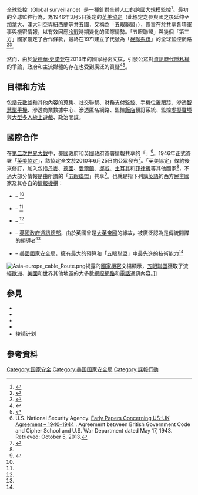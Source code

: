 {{multiple issues|
{{expand|time=2016-12-11T01:01:17+00:00}}
{{refimprove|time=2016-12-11T01:01:17+00:00}}
}}
{{模板:Global surveillance}}
全球監控（Global surveillance）是一種針對全體人口的跨國[[大規模監控|大規模監控]]<ref>{{cite book|language = en|last=Webb|first=Maureen|title=Illusions of Security: Global Surveillance and Democracy in the Post-9/11 World|url = https://archive.org/details/illusionsofsecur0000webb|year=2007|publisher=[[城市之光書店|城市之光書店]]|location=[[舊金山|舊金山]]|isbn=0872864766|edition=1st}}</ref>。最初的全球監控行為，為1946年3月5日簽定的[[英美協定|英美協定]]（此協定之參與國之後延伸至[[加拿大|加拿大]]、[[澳大利亞|澳大利亞]]與[[紐西蘭|紐西蘭]]等共五國，又稱為「[[五眼聯盟|五眼聯盟]]」），宗旨在於共享各項軍事與機密情報，以有效因應[[冷戰|冷戰]]時期變化的國際情勢。「五眼聯盟」與幾個「第三方」國家簽定了合作條款，最終在1971建立了代號為「[[梯隊系統|梯隊系統]]」的全球監控網路<ref name="auto">{{cite news|language=en|title=Q&A: What you need to know about Echelon|url=http://news.bbc.co.uk/2/hi/sci/tech/1357513.stm|publisher=[[英國廣播公司新聞|英國廣播公司新聞]]|date=2001-05-29|accessdate=2017-03-22|archive-date=2013-12-18|archive-url=https://web.archive.org/web/20131218051611/http://news.bbc.co.uk/2/hi/sci/tech/1357513.stm|dead-url=no}}</ref><ref name="Nabbali 2004 84–97">{{cite journal|language=en|last=Nabbali|first=Talitha|author2=Perry, Mark|title=Going for the throat|journal=Computer Law & Security Review|date=March 2004|volume=20|issue=2|pages=第84–97頁|doi=10.1016/S0267-3649(04)00018-4|url=http://www.sciencedirect.com/science/article/pii/S0267364904000184|quote=It wasn't until 1971 that the UKUSA allies began ECHELON|access-date=2017-03-22|archive-date=2016-02-04|archive-url=https://web.archive.org/web/20160204180330/http://www.sciencedirect.com/science/article/pii/S0267364904000184|dead-url=no}}</ref>。

然而，由於[[愛德華·史諾登|愛德華·史諾登]]在2013年{{link-en|曝光了全球監聽項目|Global surveillance disclosures (2013–present)}}的國家秘密文檔，引發公眾對[[資訊時代|資訊時代]][[隱私權|隱私權]]的爭論，政府和主流媒體的存在也受到廣泛的質疑<ref>{{cite journal|language=en|last=Zevenbergen|first=Bendert|title=Adventures in digital surveillance|journal=European View|date=2013-12-03|volume=12|issue=2|pages=第223–233頁|doi=10.1007/s12290-013-0287-x|url=http://link.springer.com/article/10.1007/s12290-013-0287-x|accessdate=2013-12-17|quote=Snowden used the press to inform the world that a global surveillance state may be being built. This led to the beginning of a global political debate on digital communications surveillance.|archive-date=2013-12-17|archive-url=https://web.archive.org/web/20131217225008/http://link.springer.com/article/10.1007/s12290-013-0287-x|dead-url=no}}</ref><ref name="RangerSteve1">{{cite web | language=en | url=http://www.techrepublic.com/article/the-undercover-war-on-your-internet-secrets-how-online-surveillance-cracked-our-trust-in-the-web/ | title=The undercover war on your internet secrets: How online surveillance cracked our trust in the web | last=Ranger | first=Steve | work= | publisher=TechRepublic | date=2015-03-24 | archive-url=https://web.archive.org/web/20160612190952/http://www.techrepublic.com/article/the-undercover-war-on-your-internet-secrets-how-online-surveillance-cracked-our-trust-in-the-web/ | archive-date=2016-06-12 | access-date=2016-06-12 | dead-url=no }}</ref>。

== 目標和方法 ==
包括[[元數據|元數據]]和其他內容的蒐集、社交聯繫、財務支付監控、手機位置跟踪、滲透[[智能手机|智慧型手機]]、滲透商業數據中心、滲透匿名網路、監控[[酒店|飯店]]預訂系統、監控[[虛擬實境|虛擬實境]]與[[大型多人線上遊戲|大型多人線上遊戲]]、政治間諜。

== 國際合作 ==
在[[第二次世界大戰|第二次世界大戰]]中，美國政府和英國政府簽署情報共享的「{{link-en|1943年布魯沙協定|1943 BRUSA Agreement}}」<ref name="BRUSA papers">U.S. National Security Agency. [http://www.nsa.gov/public_info/_files/ukusa/early_papers_1940-1944.pdf Early Papers Concerning US-UK Agreement – 1940–1944] {{Wayback|url=http://www.nsa.gov/public_info/_files/ukusa/early_papers_1940-1944.pdf |date=20130918015422 }}. Agreement between British Government Code and Cipher School and U.S. War Department dated May 17, 1943. Retrieved: October 5, 2013.</ref>。1946年正式簽署{{link-en|秘密條約|Secret treaty}}「[[英美協定|英美協定]]」，該協定全文於2010年6月25日向公眾發布<ref name="Guardian 2010">{{cite news|language=en|last=Norton-Taylor|first=Richard|title=Not so secret: deal at the heart of UK-US intelligence|url=https://www.theguardian.com/world/2010/jun/25/intelligence-deal-uk-us-released|work=[[衛報|衛報]]|date=2010-06-25|accessdate=2010-06-25|location=[[倫敦|倫敦]]|archive-date=2013-12-05|archive-url=https://web.archive.org/web/20131205003607/http://www.theguardian.com/world/2010/jun/25/intelligence-deal-uk-us-released|dead-url=no}}</ref>。「英美協定」條約後來修訂，加入包括[[丹麥|丹麥]]、[[德國|德國]]、[[愛爾蘭|愛爾蘭]]、[[挪威|挪威]]、[[土耳其|土耳其]]和[[菲律賓|菲律賓]]等其他國家<ref name="Guardian 2010"/>，不過大部分情報是由所謂的「[[五眼聯盟|五眼聯盟]]」共享<ref name="fiveeyesap">{{cite news|language=en|title=5-nation spy alliance too vital for leaks to harm|url=http://bigstory.ap.org/article/experts-say-us-spy-alliance-will-survive-snowden|work=Associated Press|accessdate=2013-08-29|archive-date=2015-05-25|archive-url=https://web.archive.org/web/20150525025457/http://bigstory.ap.org/article/experts-say-us-spy-alliance-will-survive-snowden|dead-url=no}}</ref>。也就是指下列講[[英語|英語]]的西方民主國家及其各自的[[情報機構|情報機構]]：
* {{flagicon|AUS}} – {{link-en|澳大利亞信號局|Defence Signals Directorate}}<ref name="fiveeyesap"/>
* {{flagicon|CAN}} – {{link-en|加拿大通信安全機構|Communications Security Establishment}}<ref name="fiveeyesap"/>
* {{flagicon|NZL}} – {{link-en|紐西蘭政府通訊安全局|Government Communications Security Bureau}}<ref name="fiveeyesap"/>
* {{flagicon|UK}} – [[政府通訊總部|英國政府通訊總部]]，由於英國曾是[[大英帝國|大英帝國]]的緣故，被廣泛認為是傳統間諜的領導者<ref name="fiveeyesap"/>
* {{flagicon|USA}} – [[美國國家安全局|美國國家安全局]]，擁有最大的預算和「五眼聯盟」中最先進的技術能力<ref name="fiveeyesap"/>

[[File:Asia-europe_cable_Route.png|center]]揭露的[[國家機密|國家機密]]文檔顯示，[[五眼聯盟|五眼聯盟]]獲取了流經[[歐洲|歐洲]]、[[美國|美國]]和世界其他地區的大多數[[網際網路|網際網路]]和[[電話|電話]]通訊內容。]]

== 參見 ==
* {{link-en|2013年司法部調查記者|2013 Department of Justice investigations of reporters}}
* {{link-en|恐怖份子金融追蹤計劃協定|Terrorist Finance Tracking Program}}
* {{link-en|美國最高機密|Top Secret America}}
* {{link-en|全球性問題|Global issue}}
*[[稜鏡計畫|棱镜计划]]

== 參考資料 ==
{{Reflist}}

[[Category:国家安全|Category:国家安全]]
[[Category:美国国家安全局|Category:美国国家安全局]]
[[Category:諜報行動|Category:諜報行動]]